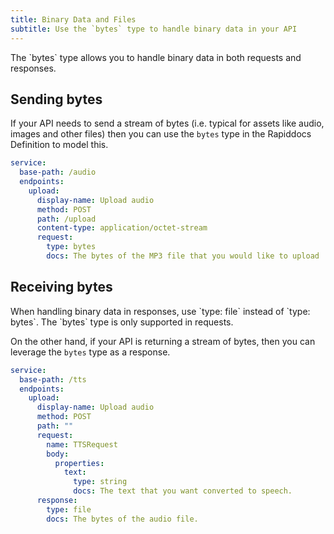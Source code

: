 ```yaml
---
title: Binary Data and Files
subtitle: Use the `bytes` type to handle binary data in your API
---
```


<Note>
  The `bytes` type allows you to handle binary data in both requests and responses.
</Note>

## Sending bytes

If your API needs to send a stream of bytes (i.e. typical for assets like audio, images and other files) then
you can use the `bytes` type in the Rapiddocs Definition to model this.

```yml audio.yml
service:
  base-path: /audio
  endpoints:
    upload:
      display-name: Upload audio
      method: POST
      path: /upload
      content-type: application/octet-stream
      request:
        type: bytes
        docs: The bytes of the MP3 file that you would like to upload
```

## Receiving bytes

<Note>
  When handling binary data in responses, use `type: file` instead of `type: bytes`. The `bytes` type is only supported in requests.
</Note>

On the other hand, if your API is returning a stream of bytes, then you can leverage the `bytes` type as a response.

```yml textToSpeech.yml
service:
  base-path: /tts
  endpoints:
    upload:
      display-name: Upload audio
      method: POST
      path: ""
      request:
        name: TTSRequest
        body:
          properties:
            text:
              type: string
              docs: The text that you want converted to speech.
      response:
        type: file
        docs: The bytes of the audio file.
```





